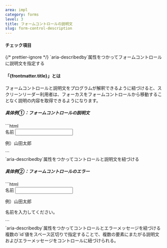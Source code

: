 ```yaml
---
area: impl
category: forms
level: 3
title: フォームコントロールの説明文
slug: form-control-description
---
```



#### チェック項目

<Checkpoint>
  {/* prettier-ignore */}
  <span slot="title">`aria-describedby`属性をつかってフォームコントロールに説明文を指定する</span>
</Checkpoint>

#### 「{frontmatter.title}」とは

フォームコントロールと説明文をプログラムが解釈できるように紐づけると、スクリーンリーダー利用者は、フォーカスをフォームコントロールから移動することなく説明の内容を取得できるようになります。

##### 具体例①：フォームコントロールの説明文

<Cases>
  <Case span={2} type="good">
    <div slot="figure">
      ```html
      <div class="form-group">
        <label for="name">名前</label>
        <input id="name" aria-labelledby="name-description" />
        <p id="name-description">例）山田太郎</p>
      </div>
      ```
    </div>
    <span slot="title">`aria-describedby`属性をつかってコントロールと説明文を紐づける</span>
  </Case>
</Cases>

##### 具体例②：フォームコントロールのエラー

<Cases>
  <Case span={2} type="good">
    <div slot="figure">
      ```html
      <div class="form-group">
        <label for="name">名前</label>
        <input id="name" aria-labelledby="name-description name-error" />
        <p id="name-description">例）山田太郎</p>
        <p id="name-error">名前を入力してください。</p>
      </div>
      ```
    </div>
    <span slot="title">`aria-describedby`属性をつかってコントロールとエラーメッセージを紐づける</span>
    <span>複数の`id`値をスペース区切りで指定することで、複数の要素にまたがる説明文およびエラーメッセージをコントロールに紐づけられる。</span>
  </Case>
</Cases>
